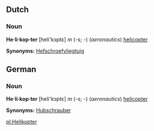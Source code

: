 ==Dutch==
===Noun===
'''He·li·kop·ter''' [heli'kɔptɛ] ''m'' (-s; -) (''aeronautics'') [[helicopter]]

'''Synonyms:''' [[Hefschroefvliegtuig]]
==German==
===Noun===
'''He·li·kop·ter''' [heli'kɔptɛ] ''m'' (-s; -) (''aeronautics'') [[helicopter]]

'''Synonyms:''' [[Hubschrauber]]

[[pl:Helikopter]]